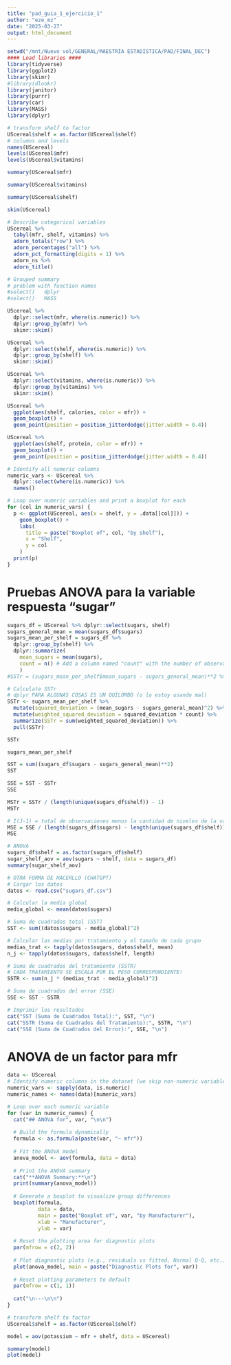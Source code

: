 ```yaml
---
title: "pad_guia_1_ejercicio_1"
author: "eze_mz"
date: "2025-03-27"
output: html_document
---
```


```r
setwd("/mnt/Nuevo vol/GENERAL/MAESTRÍA ESTADÍSTICA/PAD/FINAL_DEC")
#### Load libraries ####
library(tidyverse)
library(ggplot2)
library(skimr)
#library(dlookr)
library(janitor)
library(purrr)
library(car)
library(MASS)
library(dplyr)
```

```r
# transform shelf to factor
UScereal$shelf = as.factor(UScereal$shelf)
# columns and levels
names(UScereal)
levels(UScereal$mfr)
levels(UScereal$vitamins)
```

```r
summary(UScereal$mfr)
```
```r
summary(UScereal$vitamins)
```

```r
summary(UScereal$shelf)
```

```r
skim(UScereal)
```

```r
# Describe categorical variables
UScereal %>%  
  tabyl(mfr, shelf, vitamins) %>%
  adorn_totals("row") %>%
  adorn_percentages("all") %>%
  adorn_pct_formatting(digits = 1) %>%
  adorn_ns %>%
  adorn_title()
```

```r
# Grouped summary
# problem with function names
#select()	dplyr
#select()	MASS

UScereal %>% 
  dplyr::select(mfr, where(is.numeric)) %>% 
  dplyr::group_by(mfr) %>%
  skimr::skim()

UScereal %>% 
  dplyr::select(shelf, where(is.numeric)) %>% 
  dplyr::group_by(shelf) %>%
  skimr::skim()

UScereal %>% 
  dplyr::select(vitamins, where(is.numeric)) %>% 
  dplyr::group_by(vitamins) %>%
  skimr::skim()

```

```r
UScereal %>% 
  ggplot(aes(shelf, calories, color = mfr)) + 
  geom_boxplot() +
  geom_point(position = position_jitterdodge(jitter.width = 0.4))
```

```r
UScereal %>% 
  ggplot(aes(shelf, protein, color = mfr)) + 
  geom_boxplot() +
  geom_point(position = position_jitterdodge(jitter.width = 0.4))
```

```r
# Identify all numeric columns
numeric_vars <- UScereal %>%
  dplyr::select(where(is.numeric)) %>%
  names()

# Loop over numeric variables and print a boxplot for each
for (col in numeric_vars) {
  p <- ggplot(UScereal, aes(x = shelf, y = .data[[col]])) +
    geom_boxplot() +
    labs(
      title = paste("Boxplot of", col, "by shelf"),
      x = "Shelf",
      y = col
    )
  print(p)
}
```

# Pruebas ANOVA para la variable respuesta "sugar"

```r
sugars_df = UScereal %>% dplyr::select(sugars, shelf)
sugars_general_mean = mean(sugars_df$sugars)
sugars_mean_per_shelf = sugars_df %>% 
  dplyr::group_by(shelf) %>% 
  dplyr::summarize(
    mean_sugars = mean(sugars),
    count = n() # Add a column named "count" with the number of observations
    )
#SSTr = (sugars_mean_per_shelf$mean_sugars - sugars_general_mean)**2 %>% sum()

# Calculate SSTr
# dplyr PARA ALGUNAS COSAS ES UN QUILOMBO (o lo estoy usando mal)
SSTr <- sugars_mean_per_shelf %>%
  mutate(squared_deviation = (mean_sugars - sugars_general_mean)^2) %>%
  mutate(weighted_squared_deviation = squared_deviation * count) %>%
  summarize(SSTr = sum(weighted_squared_deviation)) %>%
  pull(SSTr)

SSTr
```

```r
sugars_mean_per_shelf
```

```r
SST = sum((sugars_df$sugars - sugars_general_mean)**2)
SST
```

```r
SSE = SST - SSTr
SSE
```

```r
MSTr = SSTr / (length(unique(sugars_df$shelf)) - 1)
MSTr
```

```r
# I(J-1) = total de observaciones menos la cantidad de niveles de la variable
MSE = SSE / (length(sugars_df$sugars) - length(unique(sugars_df$shelf)))
MSE
```

```r
# ANOVA
sugars_df$shelf = as.factor(sugars_df$shelf)
sugar_shelf_aov = aov(sugars ~ shelf, data = sugars_df)
summary(sugar_shelf_aov)
```

```r
# OTRA FORMA DE HACERLLO (CHATGPT)
# Cargar los datos
datos <- read.csv("sugars_df.csv")

# Calcular la media global
media_global <- mean(datos$sugars)

# Suma de cuadrados total (SST)
SST <- sum((datos$sugars - media_global)^2)

# Calcular las medias por tratamiento y el tamaño de cada grupo
medias_trat <- tapply(datos$sugars, datos$shelf, mean)
n_j <- tapply(datos$sugars, datos$shelf, length)

# Suma de cuadrados del tratamiento (SSTR)
# CADA TRATAMIENTO SE ESCALA POR EL PESO CORRESPONDIENTE!
SSTR <- sum(n_j * (medias_trat - media_global)^2)

# Suma de cuadrados del error (SSE)
SSE <- SST - SSTR

# Imprimir los resultados
cat("SST (Suma de Cuadrados Total):", SST, "\n")
cat("SSTR (Suma de Cuadrados del Tratamiento):", SSTR, "\n")
cat("SSE (Suma de Cuadrados del Error):", SSE, "\n")
```

# ANOVA de un factor para mfr

```r
data <- UScereal
# Identify numeric columns in the dataset (we skip non-numeric variables)
numeric_vars <- sapply(data, is.numeric)
numeric_names <- names(data)[numeric_vars]

# Loop over each numeric variable
for (var in numeric_names) {
  cat("## ANOVA for", var, "\n\n")
  
  # Build the formula dynamically
  formula <- as.formula(paste(var, "~ mfr"))
  
  # Fit the ANOVA model
  anova_model <- aov(formula, data = data)
  
  # Print the ANOVA summary
  cat("**ANOVA Summary:**\n")
  print(summary(anova_model))
  
  # Generate a boxplot to visualize group differences
  boxplot(formula, 
          data = data,
          main = paste("Boxplot of", var, "by Manufacturer"),
          xlab = "Manufacturer", 
          ylab = var)
  
  # Reset the plotting area for diagnostic plots
  par(mfrow = c(2, 2))
  
  # Plot diagnostic plots (e.g., residuals vs fitted, Normal Q-Q, etc.)
  plot(anova_model, main = paste("Diagnostic Plots for", var))
  
  # Reset plotting parameters to default
  par(mfrow = c(1, 1))
  
  cat("\n---\n\n")
}


```

```r
# transform shelf to factor
UScereal$shelf = as.factor(UScereal$shelf)

model = aov(potassium ~ mfr + shelf, data = UScereal)

summary(model)
plot(model)
```


